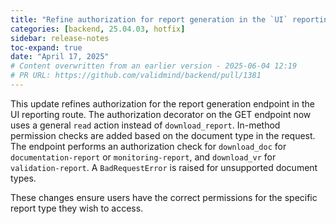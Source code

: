 ```yaml
---
title: "Refine authorization for report generation in the `UI` reporting route (#1381)"
categories: [backend, 25.04.03, hotfix]
sidebar: release-notes
toc-expand: true
date: "April 17, 2025"
# Content overwritten from an earlier version - 2025-06-04 12:19
# PR URL: https://github.com/validmind/backend/pull/1381
---
```


This update refines authorization for the report generation endpoint in the UI reporting route. The authorization decorator on the GET endpoint now uses a general `read` action instead of `download_report`. In-method permission checks are added based on the document type in the request. The endpoint performs an authorization check for `download_doc` for `documentation-report` or `monitoring-report`, and `download_vr` for `validation-report`. A `BadRequestError` is raised for unsupported document types.

These changes ensure users have the correct permissions for the specific report type they wish to access.
